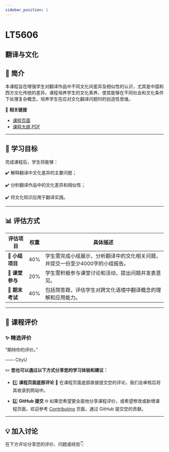 ```yaml
---
sidebar_position: 1
---
```


# LT5606
## 翻译与文化

## **📘 简介**
本课程旨在增强学生对翻译作品中不同文化间差异及相似性的认识，尤其是中国和西方文化传统的差异。课程培养学生的文化素养，使其能够在不同社会和文化条件下处理复杂概念，培养学生在应对文化翻译问题时的创造性思维。

🔗 **相关链接**
- [课程页面](https://www.cityu.edu.hk/catalogue/pg/202425/course/LT5606.htm)
- [课程大纲 PDF](https://www.cityu.edu.hk/catalogue/pg/202425/course/LT5606.pdf)

---

## **🎯 学习目标**

完成课程后，学生将能够：

✔️ 解释翻译中文化差异的主要问题；

✔️ 分析翻译作品中的文化差异和相似性；

✔️ 将文化知识应用于翻译实践。

---

## **📊 评估方式**

| **评估项目**                | **权重** | **具体描述**                                                                                     |
|----------------------------|---------|-----------------------------------------------------------------------------------------------|
| **💼 小组项目**             | 40%     | 学生需完成小组展示，分析翻译中的文化相关问题，并提交一份至少4000字的小组报告。                                     |
| **💬 课堂参与**             | 20%     | 学生需积极参与课堂讨论和活动，提出问题并发表意见。                                                   |
| **📝 期末考试**             | 40%     | 包括简答题，评估学生对跨文化语境中翻译概念的理解和应用能力。                                               |

---

## **💬 课程评价**

### ✨ **精选评价**
<div className={commentStyles.commentBox}>
    <p className={commentStyles.commentText}>
        “期待你的评价。”
    </p>
    <p className={commentStyles.commentAuthor}>—— CityU</p>
</div>

✏️ **您也可以通过以下方式分享您的学习体验和建议：**

- 1️⃣ **课程页面底部评论**
💬 在课程页面底部直接提交您的评论，我们会审核后将其收录到网站中。

- 2️⃣ **GitHub 提交**
🌐 如果您希望更全面地分享课程评价，或希望修改或新增课程页面，欢迎参考 [Contributing](/contributing) 页面，通过 GitHub 提交您的贡献。

---

## **💡 加入讨论**

在下方评论分享您的评价、问题或经验👇
<Utterances />
